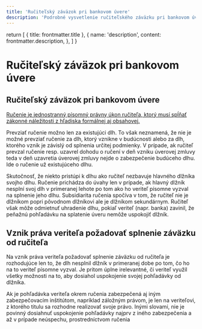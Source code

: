 ```yaml
---
title: 'Ručiteľský záväzok pri bankovom úvere'
description: 'Podrobné vysvetlenie ručiteľského záväzku pri bankovom úvere, vrátane právnych aspektov a povinností ručiteľa. Tento text objasňuje, čo znamená byť ručiteľom pri úvere, aké sú zákonné náležitosti ručiteľského záväzku, a kedy možno prevziať ručenie za existujúci alebo budúci dlh. Vysvetľuje tiež, ako a kedy môže veriteľ požadovať splnenie záväzku od ručiteľa, a zdôrazňuje, že ručenie je sekundárne v porovnaní s primárnym dlžníkom. Poskytuje tiež prehľad o situáciách, kedy môže ručiteľ odmietnuť uhradiť dlh a vysvetľuje práva veriteľa pri výbere medzi rôznymi formami zabezpečenia pohľadávky.'
---
```


  return [
    { title: frontmatter.title },
    {
      name: 'description',
      content: frontmatter.description,
    },
  ]
}

# Ručiteľský záväzok pri bankovom úvere

## Ručiteľský záväzok pri bankovom úvere

<u>
  Ručenie je jednostranný písomný právny úkon ručiteľa, ktorý musí spĺňať
  zákonné náležitosti z hľadiska formálnej aj obsahovej.
</u>

Prevziať ručenie možno len za existujúci dlh. To však neznamená, že nie je možné prevziať ručenie za dlh, ktorý vznikne v budúcnosti alebo za dlh, ktorého vznik je závislý od splnenia určitej podmienky. V prípade, ak ručiteľ prevzal ručenie resp. uzavrel dohodu o ručení v deň vzniku úverovej zmluvy teda v deň uzavretia úverovej zmluvy nejde o zabezpečenie budúceho dlhu. Ide o ručenie už existujúceho dlhu.

Skutočnosť, že niekto pristúpi k dlhu ako ručiteľ nezbavuje hlavného dlžníka svojho dlhu. Ručenie prichádza do úvahy len v prípade, ak hlavný dlžník nesplní svoj dlh v primeranej lehote po tom ako ho veriteľ písomne vyzval na splnenie jeho dlhu. Subsidiarita ručenia spočíva v tom, že ručiteľ nie je dlžníkom popri pôvodnom dlžníkovi ale je dlžníkom sekundárnym. Ručiteľ však môže odmietnuť uhradenie dlhu, pokiaľ veriteľ (napr. banka) zavinil, že peňažnú pohľadávku na splatenie úveru nemôže uspokojiť dlžník.

## Vznik práva veriteľa požadovať splnenie záväzku od ručiteľa

Na vznik práva veriteľa požadovať splnenie záväzku od ručiteľa je rozhodujúce len to, že dlh nesplnil dlžník v primeranej dobe po tom, čo ho na to veriteľ písomne vyzval. Je pritom úplne irelevantné, či veriteľ využil všetky možnosti na to, aby dosiahol uspokojenie svojej pohľadávky od dlžníka.

Ak je pohľadávka veriteľa okrem ručenia zabezpečená aj iným zabezpečovacím inštitútom, napríklad záložným právom, je len na veriteľovi, z ktorého titulu sa rozhodne realizovať svoje právo. Inými slovami, nie je povinný dosiahnuť uspokojenie pohľadávky najprv z iného zabezpečenia a až v prípade neúspechu, prostredníctvom ručenia
